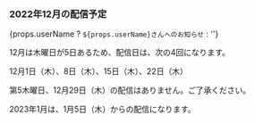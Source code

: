 ### 2022年12月の配信予定

{props.userName ? `${props.userName}さんへのお知らせ` : ''}

12月は木曜日が5日あるため、配信日は、次の4回になります。

12月1日（木）、8日（木）、15日（木）、22日（木）

第5木曜日、12月29日（木）の配信はありません。ご了承ください。

2023年1月は、1月5日（木）からの配信になります。
